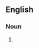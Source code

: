 {{also|réconciliations}}

==English==

===Noun===
{{head|en|noun plural form}}

# {{plural of|reconciliation|lang=en}}